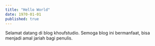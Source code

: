 ```yaml
---
title: "Hello World"
date: 1970-01-01
published: true
---
```


Selamat datang di blog khoufstudio. Semoga blog ini bermanfaat, bisa menjadi amal jariah bagi penulis. 
